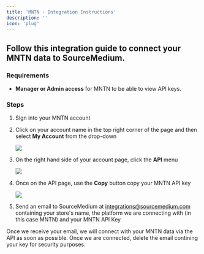 ```yaml
---
title: 'MNTN - Integration Instructions'
description: ''
icon: 'plug'
---
```


## Follow this integration guide to connect your MNTN data to SourceMedium.

### Requirements

- **Manager or Admin access** for MNTN to be able to view API keys.

### Steps

1. Sign into your MNTN account

2. Click on your account name in the top right corner of the page and then select **My Account** from the drop-down
    
    ![](/images/article-imgs/mntn-integration/mntn_1.png)
    
3. On the right hand side of your account page, click the **API** menu
    
    ![](/images/article-imgs/mntn-integration/mntn_2.png)
    
4. Once on the API page, use the **Copy** button copy your MNTN API key

    ![](/images/article-imgs/mntn-integration/mntn_3.png)

5. Send an email to SourceMedium at integrations@sourcemedium.com containing your store's name, the platform we are connecting with (in this case MNTN) and your MNTN API Key

Once we receive your email, we will connect with your MNTN data via the API as soon as possible. Once we are connected, delete the email contining your key for security purposes.